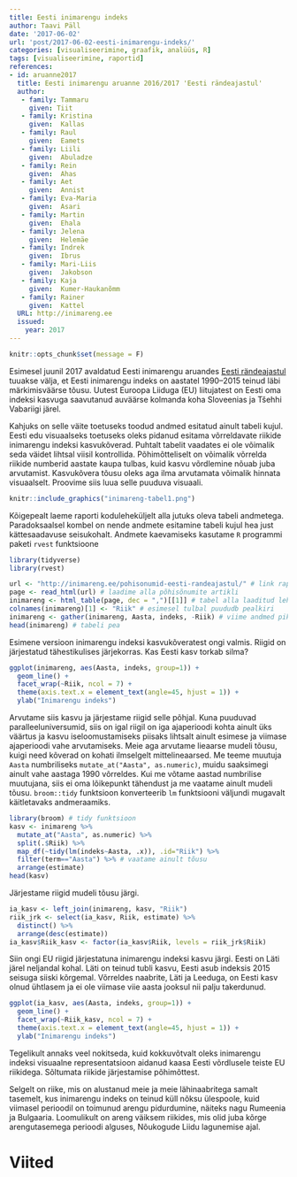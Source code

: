 ```yaml
---
title: Eesti inimarengu indeks
author: Taavi Päll
date: '2017-06-02'
url: 'post/2017-06-02-eesti-inimarengu-indeks/'
categories: [visualiseerimine, graafik, analüüs, R]
tags: [visualiseerimine, raportid]
references:
- id: aruanne2017
  title: Eesti inimarengu aruanne 2016/2017 'Eesti rändeajastul'
  author: 
   - family: Tammaru
     given: Tiit
   - family: Kristina
     given:  Kallas
   - family: Raul
     given:  Eamets
   - family: Liili
     given:  Abuladze
   - family: Rein
     given:  Ahas
   - family: Aet
     given:  Annist
   - family: Eva-Maria
     given:  Asari
   - family: Martin
     given:  Ehala
   - family: Jelena
     given:  Helemäe
   - family: Indrek
     given:  Ibrus
   - family: Mari-Liis
     given:  Jakobson
   - family: Kaja
     given:  Kumer-Haukanõmm
   - family: Rainer
     given:  Kattel
  URL: http://inimareng.ee
  issued:
    year: 2017
---
```


```r
knitr::opts_chunk$set(message = F)
```


Esimesel juunil 2017 avaldatud Eesti inimarengu aruandes [Eesti rändeajastul](http://inimareng.ee/pohisonumid-eesti-randeajastul/) tuuakse välja, et Eesti inimarengu indeks on aastatel 1990–2015 teinud läbi märkimisväärse tõusu. 
Uutest Euroopa Liiduga (EU) liitujatest on Eesti oma indeksi kasvuga saavutanud auväärse kolmanda koha Sloveenias ja Tšehhi Vabariigi järel.

Kahjuks on selle väite toetuseks toodud andmed esitatud ainult tabeli kujul.
Eesti edu visuaalseks toetuseks oleks pidanud esitama võrreldavate riikide inimarengu indeksi kasvukõverad.
Puhtalt tabelit vaadates ei ole võimalik seda väidet lihtsal viisil kontrollida.
Põhimõtteliselt on võimalik võrrelda riikide numberid aastate kaupa tulbas, kuid kasvu võrdlemine nõuab juba arvutamist.
Kasvukõvera tõusu oleks aga ilma arvutamata võimalik hinnata visuaalselt. 
Proovime siis luua selle puuduva visuaali. 

```r
knitr::include_graphics("inimareng-tabel1.png")
```


Kõigepealt laeme raporti koduleheküljelt alla jutuks oleva tabeli andmetega.
Paradoksaalsel kombel on nende andmete esitamine tabeli kujul hea just kättesaadavuse seisukohalt.
Andmete kaevamiseks kasutame `R` programmi paketi `rvest` funktsioone 

```r
library(tidyverse)
library(rvest)

url <- "http://inimareng.ee/pohisonumid-eesti-randeajastul/" # link raportile
page <- read_html(url) # laadime alla põhisõnumite artikli
inimareng <- html_table(page, dec = ",")[[1]] # tabel alla laaditud lehelt
colnames(inimareng)[1] <- "Riik" # esimesel tulbal puududb pealkiri
inimareng <- gather(inimareng, Aasta, indeks, -Riik) # viime andmed pikka formaati
head(inimareng) # tabeli pea
```

Esimene versioon inimarengu indeksi kasvukõveratest ongi valmis. Riigid on järjestatud tähestikulises järjekorras. Kas Eesti kasv torkab silma?
```r
ggplot(inimareng, aes(Aasta, indeks, group=1)) +
  geom_line() +
  facet_wrap(~Riik, ncol = 7) +
  theme(axis.text.x = element_text(angle=45, hjust = 1)) +
  ylab("Inimarengu indeks")
```


Arvutame siis kasvu ja järjestame riigid selle põhjal. Kuna puuduvad paralleeluniversumid, siis on igal riigil on iga ajaperioodi kohta ainult üks väärtus ja kasvu iseloomustamiseks piisaks lihtsalt ainult esimese ja viimase ajaperioodi vahe arvutamiseks. Meie aga arvutame lieaarse mudeli tõusu, kuigi need kõverad on kohati ilmselgelt mittelineaarsed. Me teeme muutuja `Aasta` numbriliseks `mutate_at("Aasta", as.numeric)`, muidu saaksimegi ainult vahe aastaga 1990 võrreldes. Kui me võtame aastad numbrilise muutujana, siis ei oma lõikepunkt tähendust ja me vaatame ainult mudeli tõusu. `broom::tidy` funktsioon konverteerib `lm` funktsiooni väljundi mugavalt käitletavaks andmeraamiks.
```r
library(broom) # tidy funktsioon
kasv <- inimareng %>% 
  mutate_at("Aasta", as.numeric) %>% 
  split(.$Riik) %>% 
  map_df(~tidy(lm(indeks~Aasta, .x)), .id="Riik") %>% 
  filter(term=="Aasta") %>% # vaatame ainult tõusu
  arrange(estimate)
head(kasv)
```

Järjestame riigid mudeli tõusu järgi.
```r
ia_kasv <- left_join(inimareng, kasv, "Riik")
riik_jrk <- select(ia_kasv, Riik, estimate) %>% 
  distinct() %>% 
  arrange(desc(estimate))
ia_kasv$Riik_kasv <- factor(ia_kasv$Riik, levels = riik_jrk$Riik)
```

Siin ongi EU riigid järjestatuna inimarengu indeksi kasvu järgi. Eesti on Läti järel neljandal kohal. Läti on teinud tubli kasvu, Eesti asub indeksis 2015 seisuga siiski kõrgemal. Võrreldes naabrite, Läti ja Leeduga, on Eesti kasv olnud ühtlasem ja ei ole viimase viie aasta jooksul nii palju takerdunud.
```r
ggplot(ia_kasv, aes(Aasta, indeks, group=1)) +
  geom_line() +
  facet_wrap(~Riik_kasv, ncol = 7) +
  theme(axis.text.x = element_text(angle=45, hjust = 1)) +
  ylab("Inimarengu indeks")
```


Tegelikult annaks veel nokitseda, kuid kokkuvõtvalt oleks inimarengu indeksi visuaalne representatsioon aidanud kaasa Eesti võrdlusele teiste EU riikidega. Sõltumata riikide järjestamise põhimõttest. 

Selgelt on riike, mis on alustanud meie ja meie lähinaabritega samalt tasemelt, kus inimarengu indeks on teinud küll nõksu ülespoole, kuid viimasel perioodil on toimunud arengu pidurdumine, näiteks nagu Rumeenia ja Bulgaaria. Loomulikult on areng väiksem riikides, mis olid juba kõrge arengutasemega perioodi alguses, Nõukogude Liidu lagunemise ajal.

# Viited
